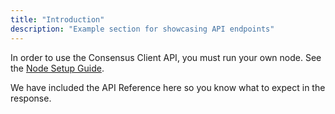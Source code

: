 ```yaml
---
title: "Introduction"
description: "Example section for showcasing API endpoints"
---
```


<Warning>

In order to use the Consensus Client API, you must run your own node. See the [Node Setup Guide](/network/operating-a-node/node-setup-mainnet).

</Warning>

We have included the API Reference here so you know what to expect in the response.
